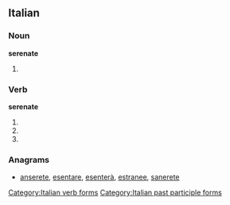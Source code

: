 ==Italian==

===Noun===
'''serenate''' {{f}}

# {{plural of|[[serenata]]|lang=Italian}}

===Verb===
'''serenate'''

# {{form of|[[second-person|Second-person]] [[plural]] [[present tense]]|serenare|lang=Italian}}
# {{form of|Second-person plural [[imperative]]|serenare|lang=Italian}}
# {{form of|[[feminine|Feminine]] plural|serenato}}

===Anagrams===
* [[anserete#Italian|anserete]], [[esentare#Italian|esentare]], [[esenterà#Italian|esenterà]], [[estranee#Italian|estranee]], [[sanerete#Italian|sanerete]]

[[Category:Italian verb forms]]
[[Category:Italian past participle forms]]